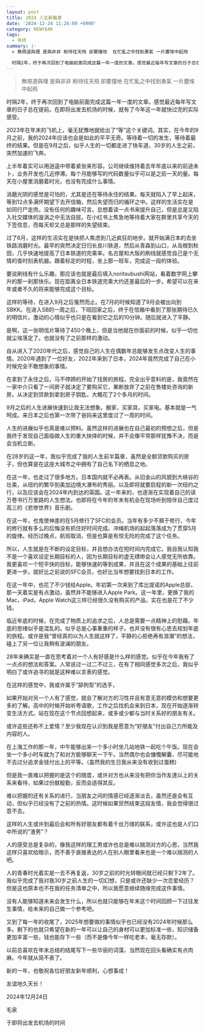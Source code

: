 ```yaml
---
layout: post
title: 2024 人生新篇章
date: '2024-12-24 11:26:09 +0900'
category: NEWYEAR
tags:
  - 年终
summary: |-
  > 無視道與理 是與非非 盼待往天飛 卻要撞地  在忙亂之中找到勇氣 一片塵埃中起飛

  时隔2年，终于再次回到了电脑前面完成这篇一年一度的文章。感觉最近每年写文章的日子总在提前。在即将出发去机场的时候...
---
```


> 無視道與理 是與非非 盼待往天飛 卻要撞地  在忙亂之中找到勇氣 一片塵埃中起飛

时隔2年，终于再次回到了电脑前面完成这篇一年一度的文章。感觉最近每年写文章的日子总在提前。在即将出发去机场的时候，就有了今年这一年就快过完的实际感受。

2023年在年末的飞机上，毫无犹豫地就给出了“等”这个关键词。其实，在今年的9月之前，我的2024年应该也会是如此的平平无奇。等待着一切的发生，等待着最终的结果。但是在9月之后，似乎人生的一切都走进了快车道，30岁的人生之前，突然加速的飞奔。

上半年着实可以用逍遥中带着紧张来形容。公司继续维持着去年年底以来的前途未卜，业务开发也几近停滞。每个月能够写的代码数量似乎可以是之前一天的量。每天在小屋里消磨着时光，也没有完成什么事情。

消磨光阴的感觉是可怕的，尤其是还在等待永住的结果。每天就陷入了早上起床，等到12点多满怀期望下去开信箱，然后失望而归的循环之中。这样的生活实在是如同行尸走肉，没有任何的趣味可言。总想着读一点书来提升自己，但是总是又陷入社交媒体的漩涡之中无法自拔。在小红书上焦急地等待着大家在群里共享今天的下签信息，而每天却又总是那样的失望结束。

过了6月，这样的生活实在是快把人焦虑到几近疯狂的地步。就开始满日本的去坐铁路消磨时光。最早的突然决定日归长良川铁道，然后从青森到山口，从岛根到秋田，几乎快速地提高了日本铁道的完乘率。名古屋和大阪的刷线就感觉自己是个无情的查时刻表机器。跟着标定的时程，坐上那一班车，完成这一段的体验。

要说刷线有什么乐趣，那应该也就是最后填入noritsubushi网站，看着数字网上攀升的那一刹那快乐。现在距离全日本铁道完乘大约还差最后的一步。希望可以在来年或者不久的将来能够完成这个目标。

这样的等待，在进入9月之后戛然而止。在7月的时候知道了9月会被出向到SBKK。在进入SB的一周之后，下班回家之后，终于在信箱中看到了那张期待已久的明信片。激动的心情似乎也只是在看到它之后的10分钟。随后就进入了平静。

是啊，这一张明信片等待了450个晚上，但是当他就在你面前的时候，似乎一切也就尘埃落定了。也就没有了之前那样的激动。

自从进入了2020年代之后，感觉自己的人生在偶数年总能够发生点改变人生的事情。2020年遇到了一位好友，2022年来到了日本，2024年竟然完成了自己在小时候完全不敢想象的事情。

在拿到了永住之后，马不停蹄的开始了找房的旅程。完全出乎意料的是，我竟然在一家中介只看了一间房子就决定了要购买它，果断放弃了之前在售楼处咨询的新房。从决定到贷款到拿到房子钥匙，大概花了2个多月的时间。

9月之后的人生进展快速到让我无法想象。搬家，买家具，买家电。基本就是一气呵成。来日本之后也第一次带了爸妈来这里度过了一周的时间。

人生的进展似乎也真是难以预料。虽然这样的进展也在自己最初的预想之后，但是我终于发现自己面临做人生的重大抉择的时候，并不会像平常那样犹豫不决，而是会当机立断。

在28岁的这一年，我似乎完成了我的人生前半篇章，虽然是全额贷款购买的房子，但也算是在这座大城市之中拥有了自己名下的栖息之地。

在这一年，也走过了很多地方。日本国内就不必再表。从旧金山的风貌到大峡谷的壮美，从纽约的繁华到美加边境大瀑布的秀丽。以及即将就要启程的新一次纽约之行，以及应该会在2024年内到达的英国。这一年来的，也逐渐在实现着自己的读万卷书行万里路的人生想法。也即将在今年的年末有机会在现场听到陪伴自己度过高三的《悲惨世界》音乐剧。

在这一年，也鬼使神差的在5月修行了SFC的会员。当年有多少不屑于修行，今年的修行就有多么的后悔没有抓住好时间完成。冲绳机场的起起落落成为了贯穿5月的旋律。经历过晚点，航班取消，但是也算是有惊无险的完成了这个任务。

所以，人生就是在不断的设定目标，并且想办法在短时间内完成它。我自我认知我不是一个喜欢设定长期目标的人，因为长期目标的虚无缥缈会让人感觉无所依靠。我更喜欢一个短平快的目标，能够快速的等到成果，并且在这个成果的基础上往前更进一步。就好比之前说的SFC会员，也好比当年想要找到日本的工作。

在这一年中，也花了不少钱给Apple。年初第一次来到了库比提诺的Apple总部，那一天着实是有点激动，虽然并不能够进入Apple Park。这一年里，更换了我的Mac，iPad，Apple Watch这三样已经很久没有购买的产品，实在也是花了不少钱。

临近年底的时候，在完成了物质上的追求之后，人总是需要一点精神上的慰藉。年底的思绪似乎是混乱的。似乎总是心事重重的样子。也并没有很有心思去规划年底的旅程。或许是我“曾经真的以为人生就这样了，平静的心拒绝再有浪潮”的想法，碰上了另一位让我稍有波澜的朋友。

28年来确实是一直在思考着对一个人有好感是什么样的感觉。似乎在今年我有了一点点的想法和答案。人常说过一过二不过三，在有了相同感觉多次之后，我似乎明白了或许追寻的就是这种难以言表的感觉。

在这样的感觉中，我或许属于“舔狗型”的选手，

如果开始对另一个人有了感觉，就会了解对方的习性并且有意无意的模仿和想要更多的了解。高中的时候开始听粤语歌，工作之后找机会来到日本，现在开始逐渐转变生活方式。站在现在这个节点回想起来，或多或少都与当时关系好的朋友有关。

或许这些还称不上爱情？至少我现在认识到我是愿意为“好朋友”付出自己力所能及内容的人。

在上海工作的那一年，中午能够出来一个多小时坐几站地铁一起吃个午饭。现在会坐一个多小时车就为了和对方能够聊天一下午。当然偶尔也会慷慨解囊，尽可能地不去过分追求金钱付出上的平等。（虽然我的生日我从来没有收到过蛋糕)

但是我一直难以把握的是这个的限度，或许对方也从来没有把你当作友達以上的关系来看待，如果过份献殷勤，反而会适得其反。

难以把握的还有关系的进行，当朋友之间的情感已经逐渐淡去，虽然还是会有互动，但似乎已经没有了之前的热情。这时候如果贸然结束这段友情，我会觉得很过意不去。

这样的人生或许到最后会和所有好朋友都有着千丝万缕的联系，或许这也是人们口中所说的“渣男”？

人的感受总是复杂的，像我这样的理工男或许也总是难以揣测对方的心思，当然我这样只喜欢给暗示，而不善于直接表达的人在别人眼里看来也是一个难以揣测的人吧。

人的青春时光着实是一去不再复返，30岁之前的时光转眼间就已经只剩下2年了。我似乎完成了我对我30岁之前人生的一切幻想，只是或许还缺少一次恋爱经历？但是这也原本也不在我的任务清单之中，所以我愿意继续随缘完成这件事情。

没有人能够知道未来会发生什么，所以也就只能够在年末这个时间回顾一下过往发生事情，给未来的自己做一个参考吧。

又到了每一年的收尾了，2025年想要做的事情似乎也已经没有2024年时候那么多。剩下的也就只希望在新的一年可以让自己的身材可以更加标准一些，知识储备更加丰富一些，钱也能存下一些（而不是像今年一样吃老本，毫无存款）。

以前总喜欢在年末总结的结尾写下一些华丽的词藻，当然现在回头看确实有点肉麻。今年就从简不表了。

新的一年，也敬祝各位好朋友新年顺利，心想事成！

友谊地久天长！

2024年12月24日

毛泉

于即将出发去机场的时间

